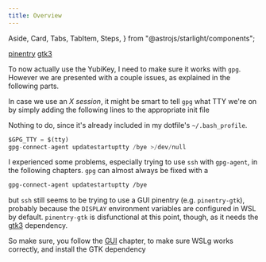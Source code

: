```yaml
---
title: Overview
---
```


  Aside,
  Card,
  Tabs,
  TabItem,
  Steps,
} from "@astrojs/starlight/components";

<Card title="Required" icon="puzzle">

[pinentry](https://archlinux.org/packages/core/x86_64/pinentry/)
[gtk3](https://archlinux.org/packages/extra/x86_64/gtk3/)

</Card>

To now actually use the YubiKey, I need to make sure it works with `gpg`.
However we are presented with a couple issues, as explained in the following parts.

<Aside type="tip">

In case we use an _X session_, it might be smart to tell `gpg` what TTY we're on
by simply adding the following lines to the appropriate init file

<Tabs syncKey="shell">

<TabItem label="Nushell">

Nothing to do, since it's already included in my dotfile's `~/.bash_profile`.

</TabItem>

<TabItem label="Xonsh">

```py title=~/.config/xonsh/user.xsh ins={1-2}
$GPG_TTY = $(tty)
gpg-connect-agent updatestartuptty /bye >/dev/null
```

</TabItem>

</Tabs>

</Aside>

<Aside type="caution">

I experienced some problems, especially trying to use `ssh` with `gpg-agent`, in the following chapters.
`gpg` can almost always be fixed with a

```sh
gpg-connect-agent updatestartuptty /bye
```

but `ssh` still seems to be trying to use a GUI pinentry (e.g. `pinentry-gtk`),
probably because the `DISPLAY` environment variables are configured in WSL by default.
`pinentry-gtk` is disfunctional at this point, though, as it needs the [gtk3](https://archlinux.org/packages/extra/x86_64/gtk3/) dependency.

So make sure, you follow the [GUI](/DustWSL/ref/gui/) chapter, to make sure WSLg works correctly, and install the GTK dependency

</Aside>
